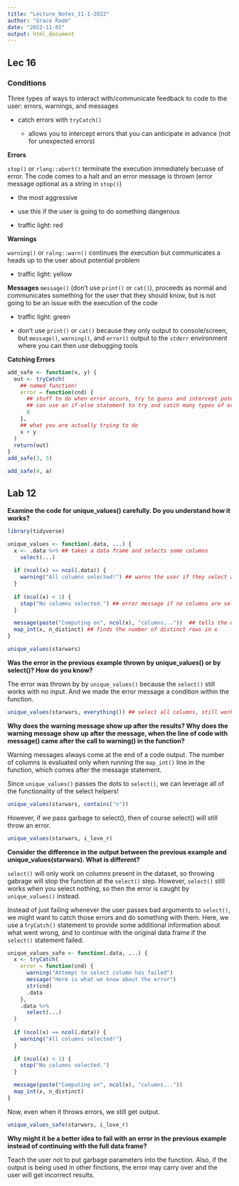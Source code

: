 ```yaml
---
title: "Lecture_Notes_11-1-2022"
author: "Grace Rade"
date: "2022-11-01"
output: html_document
---
```

## Lec 16

### Conditions

Three types of ways to interact with/communicate feedback to code to the user: errors, warnings, and messages

  + catch errors with `tryCatch()`
  
    - allows you to intercept errors that you can anticipate in advance (not for unexpected errors)
  
**Errors**

`stop()` or `rlang::abort()` terminate the execution immediately becuase of error. The code comes to a halt and an error message is thrown (error message optional as a string in `stop()`)

  + the most aggressive
  
  + use this if the user is going to do something dangerous
  
  + traffic light: red
  
**Warnings**

`warning()` or `ralng::warn()` continues the execution but communicates a heads up to the user about potential problem

  + traffic light: yellow
  
**Messages**
`message()` (don't use `print()` or `cat()`), proceeds as normal and communicates something for the user that they should know, but is not going to be an issue with the execution of the code

  + traffic light: green
  
  + don't use `print()` or `cat()` because they only output to console/screen, but `message()`, `warning()`, and `error()` output to the `stderr` environment where you can then use debugging tools
 
 
**Catching Errors**

```r
add_safe <- function(x, y) {
  out <- tryCatch(
    ## named function!
    error = function(cnd) {
      ## stuff to do when error occurs, try to guess and intercept potential errors
      ## can use an if-else statement to try and catch many types of errors
      0
    },
    ## what you are actually trying to do
    x + y
  )
  return(out)
}
add_safe(3, 5)

add_safe(4, a)
```


## Lab 12 

**Examine the code for unique_values() carefully. Do you understand how it works?**

```r
library(tidyverse)

unique_values <- function(.data, ...) {
  x <- .data %>% ## takes a data frame and selects some columns
    select(...)
  
  if (ncol(x) == ncol(.data)) {
    warning("All columns selected!") ## warns the user if they select all the columns
  }
  
  if (ncol(x) < 1) {
    stop("No columns selected.") ## error message if no columns are selected
  }

  message(paste("Computing on", ncol(x), "columns..."))  ## tells the user that the function is working on x number of columns
  map_int(x, n_distinct) ## finds the number of distinct rows in x
}
```
```r
unique_values(starwars)
```

**Was the error in the previous example thrown by unique_values() or by select()? How do you know?**

The error was thrown by by `unique_values()` because the `select()` still works with no input. And we made the error message a condition within the function. 

```r
unique_values(starwars, everything()) ## select all columns, still works but we get an error
```

**Why does the warning message show up after the results? Why does the warning message show up after the message, when the line of code with message() came after the call to warning() in the function?**

Warning messages always come at the end of a code output. The number of columns is evaluated only when running the `map_int()` line in the function, which comes after the message statement. 


Since `unique_values()` passes the dots to `select()`, we can leverage all of the functionality of the select helpers!

```r
unique_values(starwars, contains("n"))
```

However, if we pass garbage to select(), then of course select() will still throw an error.

```r
unique_values(starwars, i_love_r)
```

**Consider the difference in the output between the previous example and unique_values(starwars). What is different?**

`select()` will only work on columns present in the dataset, so throwing gabrage will stop the function at the `select()` step. However, `select()` still works when you select nothing, so then the error is caught by `unique_values()` instead. 

Instead of just failing whenever the user passes bad arguments to `select()`, we might want to catch those errors and do something with them. Here, we use a t`ryCatch()` statement to provide some additional information about what went wrong, and to continue with the original data frame if the `select()` statement failed.

```r
unique_values_safe <- function(.data, ...) {
  x <- tryCatch(
    error = function(cnd) {
      warning("Attempt to select column has failed")
      message("Here is what we know about the error")
      str(cnd)
      .data
    },
    .data %>%
      select(...)
  )
  
  if (ncol(x) == ncol(.data)) {
    warning("All columns selected!")
  }
  
  if (ncol(x) < 1) {
    stop("No columns selected.")
  }

  message(paste("Computing on", ncol(x), "columns..."))  
  map_int(x, n_distinct)
}
```

Now, even when it throws errors, we still get output. 

```r
unique_values_safe(starwars, i_love_r)
```


**Why might it be a better idea to fail with an error in the previous example instead of continuing with the full data frame?**

Teach the user not to put garbage parameters into the function. Also, if the output is being used in other finctions, the error may carry over and the user will get incorrect results. 